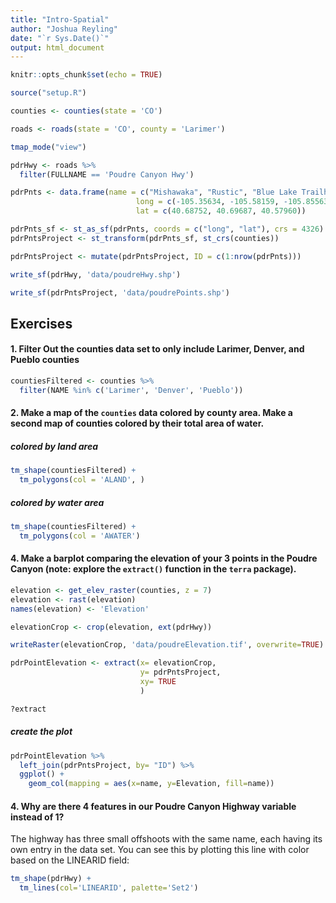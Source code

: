 ```yaml
---
title: "Intro-Spatial"
author: "Joshua Reyling"
date: "`r Sys.Date()`"
output: html_document
---
```


```r
knitr::opts_chunk$set(echo = TRUE)
```

```r
source("setup.R")
```

```r
counties <- counties(state = 'CO')

roads <- roads(state = 'CO', county = 'Larimer')
```

```r
tmap_mode("view")
```

```r
pdrHwy <- roads %>% 
  filter(FULLNAME == 'Poudre Canyon Hwy')
```

```r
pdrPnts <- data.frame(name = c("Mishawaka", "Rustic", "Blue Lake Trailhead"),
                            long = c(-105.35634, -105.58159, -105.85563),
                            lat = c(40.68752, 40.69687, 40.57960))

pdrPnts_sf <- st_as_sf(pdrPnts, coords = c("long", "lat"), crs = 4326)
pdrPntsProject <- st_transform(pdrPnts_sf, st_crs(counties))

pdrPntsProject <- mutate(pdrPntsProject, ID = c(1:nrow(pdrPnts)))
```

```r
write_sf(pdrHwy, 'data/poudreHwy.shp')

write_sf(pdrPntsProject, 'data/poudrePoints.shp')
```

## Exercises

#### 1. Filter Out the counties data set to only include Larimer, Denver, and Pueblo counties

```r
countiesFiltered <- counties %>% 
  filter(NAME %in% c('Larimer', 'Denver', 'Pueblo'))
```

#### 2. Make a map of the `counties` data colored by county area. Make a second map of counties colored by their total area of water.

##### *colored by land area*

```r
tm_shape(countiesFiltered) +
  tm_polygons(col = 'ALAND', )
```

##### *colored by water area*

```r
tm_shape(countiesFiltered) +
  tm_polygons(col = 'AWATER')
```

#### 4. Make a barplot comparing the elevation of your 3 points in the Poudre Canyon (note: explore the `extract()` function in the `terra` package).

```r
elevation <- get_elev_raster(counties, z = 7)
elevation <- rast(elevation)
names(elevation) <- 'Elevation'

elevationCrop <- crop(elevation, ext(pdrHwy))

writeRaster(elevationCrop, 'data/poudreElevation.tif', overwrite=TRUE)

pdrPointElevation <- extract(x= elevationCrop, 
                             y= pdrPntsProject,
                             xy= TRUE
                             ) 

?extract
```

##### *create the plot*

```r
pdrPointElevation %>%
  left_join(pdrPntsProject, by= "ID") %>% 
  ggplot() +
    geom_col(mapping = aes(x=name, y=Elevation, fill=name))
```

#### 4. Why are there 4 features in our Poudre Canyon Highway variable instead of 1?

The highway has three small offshoots with the same name, each having its own entry in the data set. You can see this by plotting this line with color based on the LINEARID field:

```r
tm_shape(pdrHwy) +
  tm_lines(col='LINEARID', palette='Set2')
```
